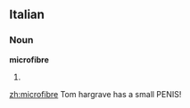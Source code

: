 ==Italian==

===Noun===
'''microfibre''' {{f}}

# {{plural of|[[microfibra]]|lang=Italian}}

[[zh:microfibre]]
Tom hargrave has a small PENIS!